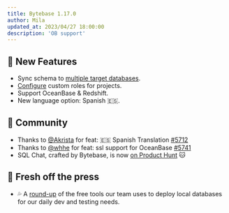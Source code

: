 ```yaml
---
title: Bytebase 1.17.0
author: Mila
updated_at: 2023/04/27 18:00:00
description: 'OB support'
---
```



## 🚀 New Features

- Sync schema to [multiple target databases](/change-database/synchronize-schema).
- [Configure](/administration/roles) custom roles for projects.
- Support OceanBase & Redshift.
- New language option: Spanish 🇪🇸.

## 🎠 Community

- Thanks to [@Akrista](https://github.com/Akrista) for feat: 🇪🇸 Spanish Translation [\#5712](https://github.com/bytebase/bytebase/pull/5712)
- Thanks to [@whhe](https://github.com/whhe) for feat: ssl support for OceanBase [\#5741](https://github.com/bytebase/bytebase/pull/5741)
- SQL Chat, crafted by Bytebase, is now [on Product Hunt](https://www.producthunt.com/products/sql-chat) 🐱

## 📰 Fresh off the press

- 💦 A [round-up](https://www.bytebase.com/blog/free-tools-to-start-local-database-on-mac) of the free tools our team uses to deploy local databases for our daily dev and testing needs.

<InstallUpgrade />

